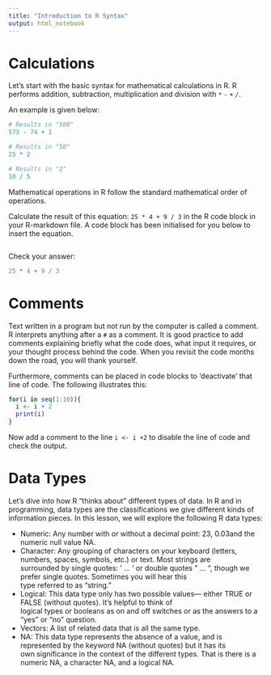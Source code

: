 ```yaml
---
title: "Introduction to R Syntax"
output: html_notebook
---
```


# Calculations
Let’s start with the basic syntax for mathematical calculations in R. R performs addition, subtraction, multiplication
and division with `*` `-` `+` `/`.

An example is given below:

```R
# Results in "500"
573 - 74 + 1

# Results in "50"
25 * 2

# Results in "2"
10 / 5
```
Mathematical operations in R follow the standard mathematical order of operations.

Calculate the result of this equation: `25 * 4 + 9 / 3` in the R code block in your R-markdown file. 
A code block has been initialised for you below to insert the equation. 

```R

```

Check your answer:

```R
25 * 4 + 9 / 3
```

# Comments
Text written in a program but not run by the computer is called a comment. R interprets anything after a `#` as a comment.
It is good practice to add comments explaining briefly what the code does, what input it requires, or your thought process
behind the code. When you revisit the code months down the road, you will thank yourself. 

Furthermore, comments can be placed in code blocks to 'deactivate' that line of code. The following illustrates this:

```R
for(i in seq(1:10)){
  i <- i + 2
  print(i)
}
```

Now add a comment to the line `i <- i +2` to disable the line of code and check the output. 

# Data Types
Let’s dive into how R “thinks about” different types of data. In R and in programming, data types are the classifications 
we give different kinds of information pieces. In this lesson, we will explore the following R data types:

* Numeric: Any number with or without a decimal point: 23, 0.03and the numeric null value NA.
* Character: Any grouping of characters on your keyboard (letters, numbers, spaces, symbols, etc.) or text. Most strings are\
surrounded by single quotes: ' ... ' or double quotes " ... ", though we prefer single quotes. Sometimes you will hear this\
type referred to as “string.”
* Logical: This data type only has two possible values— either TRUE or FALSE (without quotes). It’s helpful to think of\
logical types or booleans as on and off switches or as the answers to a “yes” or “no” question.
* Vectors: A list of related data that is all the same type.
* NA: This data type represents the absence of a value, and is represented by the keyword NA (without quotes) but it has its\
own significance in the context of the different types. That is there is a numeric NA, a character NA, and a logical NA.

